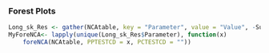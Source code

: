 ### Forest Plots

```r
Long_sk_Res <- gather(NCAtable, key = "Parameter", value = "Value", -Subject)
MyForeNCA<- lapply(unique(Long_sk_Res$Parameter), function(x)
    foreNCA(NCAtable, PPTESTCD = x, PCTESTCD = ""))
```


